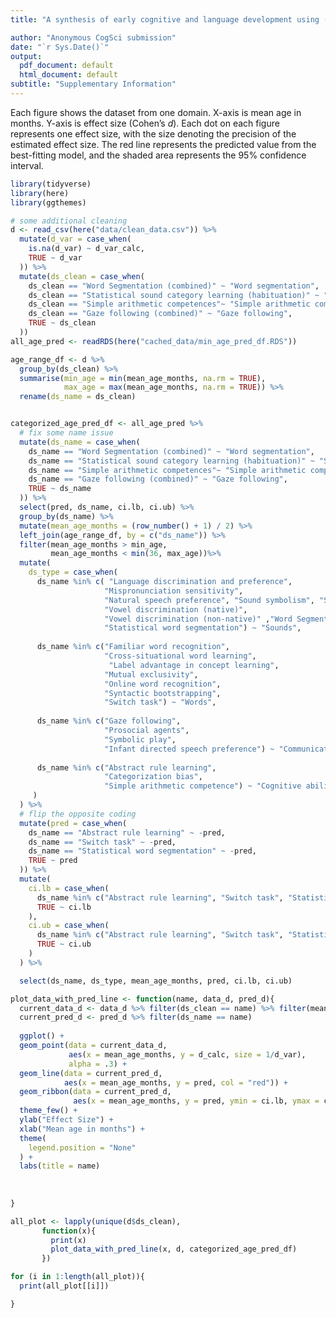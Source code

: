 ```yaml
---
title: "A synthesis of early cognitive and language development using (meta-)meta-analysis"

author: "Anonymous CogSci submission"
date: "`r Sys.Date()`"
output:
  pdf_document: default
  html_document: default
subtitle: "Supplementary Information" 
---
```


Each figure shows the dataset from one domain. X-axis is mean age in months. Y-axis is effect size (Cohen's $d$). Each dot on each figure represents one effect size, with the size denoting the precision of the estimated effect size. The red line represents the predicted value from the best-fitting model, and the shaded area represents the 95% confidence interval.


```r
library(tidyverse)
library(here)
library(ggthemes)

# some additional cleaning 
d <- read_csv(here("data/clean_data.csv")) %>% 
  mutate(d_var = case_when(
    is.na(d_var) ~ d_var_calc, 
    TRUE ~ d_var
  )) %>% 
  mutate(ds_clean = case_when(
    ds_clean == "Word Segmentation (combined)" ~ "Word segmentation", 
    ds_clean == "Statistical sound category learning (habituation)" ~ "Statistical sound category learning", 
    ds_clean == "Simple arithmetic competences"~ "Simple arithmetic competence",
    ds_clean == "Gaze following (combined)" ~ "Gaze following",
    TRUE ~ ds_clean
  ))
all_age_pred <- readRDS(here("cached_data/min_age_pred_df.RDS"))
```



```r
age_range_df <- d %>% 
  group_by(ds_clean) %>% 
  summarise(min_age = min(mean_age_months, na.rm = TRUE), 
            max_age = max(mean_age_months, na.rm = TRUE)) %>% 
  rename(ds_name = ds_clean)


categorized_age_pred_df <- all_age_pred %>% 
  # fix some name issue
  mutate(ds_name = case_when(
    ds_name == "Word Segmentation (combined)" ~ "Word segmentation", 
    ds_name == "Statistical sound category learning (habituation)" ~ "Statistical sound category learning", 
    ds_name == "Simple arithmetic competences"~ "Simple arithmetic competence",
    ds_name == "Gaze following (combined)" ~ "Gaze following",
    TRUE ~ ds_name
  )) %>% 
  select(pred, ds_name, ci.lb, ci.ub) %>% 
  group_by(ds_name) %>% 
  mutate(mean_age_months = (row_number() + 1) / 2) %>% 
  left_join(age_range_df, by = c("ds_name")) %>% 
  filter(mean_age_months > min_age, 
         mean_age_months < min(36, max_age))%>% 
  mutate(
    ds_type = case_when(
      ds_name %in% c( "Language discrimination and preference", 
                     "Mispronunciation sensitivity", 
                     "Natural speech preference", "Sound symbolism", "Statistical sound category learning", 
                     "Vowel discrimination (native)",
                     "Vowel discrimination (non-native)" ,"Word Segmentation",
                     "Statistical word segmentation") ~ "Sounds", 
      
      ds_name %in% c("Familiar word recognition", 
                     "Cross-situational word learning", 
                      "Label advantage in concept learning",
                     "Mutual exclusivity",
                     "Online word recognition",
                     "Syntactic bootstrapping",
                     "Switch task") ~ "Words",
      
      ds_name %in% c("Gaze following",
                     "Prosocial agents",
                     "Symbolic play", 
                     "Infant directed speech preference") ~ "Communication", 
      
      ds_name %in% c("Abstract rule learning",  
                     "Categorization bias", 
                     "Simple arithmetic competence") ~ "Cognitive abilities"
     )
  ) %>% 
  # flip the opposite coding 
  mutate(pred = case_when(
    ds_name == "Abstract rule learning" ~ -pred, 
    ds_name == "Switch task" ~ -pred,
    ds_name == "Statistical word segmentation" ~ -pred,
    TRUE ~ pred
  )) %>% 
  mutate(
    ci.lb = case_when(
      ds_name %in% c("Abstract rule learning", "Switch task", "Statistical word segmentation") ~ -ci.lb,
      TRUE ~ ci.lb
    ), 
    ci.ub = case_when(
      ds_name %in% c("Abstract rule learning", "Switch task", "Statistical word segmentation") ~ -ci.ub,
      TRUE ~ ci.ub
    )
  ) %>% 

  select(ds_name, ds_type, mean_age_months, pred, ci.lb, ci.ub)

```


```r
plot_data_with_pred_line <- function(name, data_d, pred_d){
  current_data_d <- data_d %>% filter(ds_clean == name) %>% filter(mean_age_months < 36)
  current_pred_d <- pred_d %>% filter(ds_name == name)
  
  ggplot() +
  geom_point(data = current_data_d, 
             aes(x = mean_age_months, y = d_calc, size = 1/d_var),
             alpha = .3) + 
  geom_line(data = current_pred_d, 
            aes(x = mean_age_months, y = pred, col = "red")) + 
  geom_ribbon(data = current_pred_d, 
              aes(x = mean_age_months, y = pred, ymin = ci.lb, ymax = ci.ub), alpha = 0.1) + 
  theme_few() + 
  ylab("Effect Size") + 
  xlab("Mean age in months") + 
  theme(
    legend.position = "None"
  ) + 
  labs(title = name)
  
  
  
}
```


```r
all_plot <- lapply(unique(d$ds_clean), 
       function(x){
         print(x)
         plot_data_with_pred_line(x, d, categorized_age_pred_df)
       })
```


```r

for (i in 1:length(all_plot)){
  print(all_plot[[i]])

}

```


